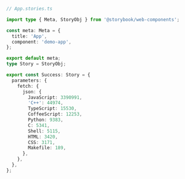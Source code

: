 ```ts
// App.stories.ts

import type { Meta, StoryObj } from '@storybook/web-components';

const meta: Meta = {
  title: 'App',
  component: 'demo-app',
};

export default meta;
type Story = StoryObj;

export const Success: Story = {
  parameters: {
    fetch: {
      json: {
        JavaScript: 3390991,
        'C++': 44974,
        TypeScript: 15530,
        CoffeeScript: 12253,
        Python: 9383,
        C: 5341,
        Shell: 5115,
        HTML: 3420,
        CSS: 3171,
        Makefile: 189,
      },
    },
  },
};
```
